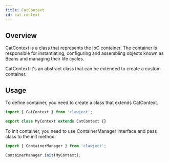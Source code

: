 ```yaml
---
title: CatContext
id: cat-context
---
```


## Overview

CatContext is a class that represents the IoC container.
The container is responsible for instantiating, configuring and assembling objects known as Beans and managing their life cycles.

CatContext it's an abstract class that can be extended to create a custom container.

## Usage
To define container, you need to create a class that extends CatContext.

```typescript
import { CatContext } from 'clawject';

export class MyContext extends CatContext {}
```

To init container, you need to use ContainerManager interface and pass class to the init method.

```typescript
import { ContainerManager } from 'clawject'; 

ContainerManager.init(MyContext);
```

## 
